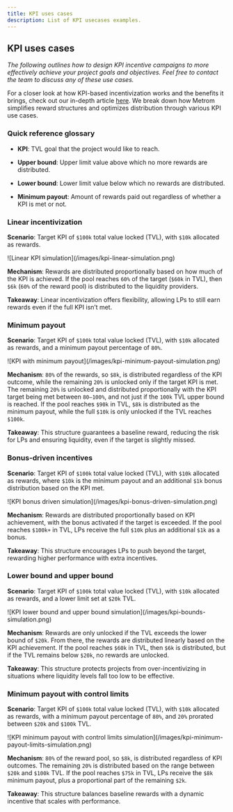 ```yaml
---
title: KPI uses cases
description: List of KPI usecases examples.
---
```


## KPI uses cases

_The following outlines how to design KPI incentive campaigns to more
effectively achieve your project goals and objectives. Feel free to contact the
team to discuss any of these use cases._

For a closer look at how KPI-based incentivization works and the benefits it
brings, check out our in-depth article
[here](https://medium.com/@metromxyz/kpi-based-farming-aligning-incentives-between-projects-and-communities-d2fd0ccc6ac1).
We break down how Metrom simplifies reward structures and optimizes distribution
through various KPI use cases.

### Quick reference glossary

- **KPI**: TVL goal that the project would like to reach.

- **Upper bound**: Upper limit value above which no more rewards are
  distributed.
- **Lower bound**: Lower limit value below which no rewards are distributed.

- **Minimum payout**: Amount of rewards paid out regardless of whether a KPI is
  met or not.

### Linear incentivization

**Scenario**: Target KPI of `$100k` total value locked (TVL), with `$10k`
allocated as rewards.

<div className="mediaWrapper">
  ![Linear KPI simulation](/images/kpi-linear-simulation.png)
</div>

**Mechanism**: Rewards are distributed proportionally based on how much of the
KPI is achieved. If the pool reaches `60%` of the target (`$60k` in TVL), then
`$6k` (`60%` of the reward pool) is distributed to the liquidity providers.

**Takeaway**: Linear incentivization offers flexibility, allowing LPs to still
earn rewards even if the full KPI isn’t met.

### Minimum payout

**Scenario**: Target KPI of `$100k` total value locked (TVL), with `$10k`
allocated as rewards, and a minimum payout percentage of `80%`.

<div className="mediaWrapper">
  ![KPI with minimum payout](/images/kpi-minimum-payout-simulation.png)
</div>

**Mechanism**: `80%` of the rewards, so `$8k`, is distributed regardless of the
KPI outcome, while the remaining `20%` is unlocked only if the target KPI is
met. The remaining `20%` is unlocked and distributed proportionally with the KPI
target being met between `80–100%`, and not just if the `100k` TVL upper bound
is reached. If the pool reaches `$90k` in TVL, `$8k` is distributed as the
minimum payout, while the full `$10k` is only unlocked if the TVL reaches
`$100k`.

**Takeaway**: This structure guarantees a baseline reward, reducing the risk for
LPs and ensuring liquidity, even if the target is slightly missed.

### Bonus-driven incentives

**Scenario**: Target KPI of `$100k` total value locked (TVL), with `$10k`
allocated as rewards, where `$10k` is the minimum payout and an additional `$1k`
bonus distribution based on the KPI met.

<div className="mediaWrapper">
  ![KPI bonus driven simulation](/images/kpi-bonus-driven-simulation.png)
</div>

**Mechanism**: Rewards are distributed proportionally based on KPI achievement,
with the bonus activated if the target is exceeded. If the pool reaches `$100k+`
in TVL, LPs receive the full `$10k` plus an additional `$1k` as a bonus.

**Takeaway**: This structure encourages LPs to push beyond the target, rewarding
higher performance with extra incentives.

### Lower bound and upper bound

**Scenario**: Target KPI of `$100k` total value locked (TVL), with `$10k`
allocated as rewards, and a lower limit set at `$20k` TVL.

<div className="mediaWrapper">
  ![KPI lower bound and upper bound
  simulation](/images/kpi-bounds-simulation.png)
</div>

**Mechanism**: Rewards are only unlocked if the TVL exceeds the lower bound of
`$20k`. From there, the rewards are distributed linearly based on the KPI
achievement. If the pool reaches `$60k` in TVL, then `$6k` is distributed, but
if the TVL remains below `$20k`, no rewards are unlocked.

**Takeaway**: This structure protects projects from over-incentivizing in
situations where liquidity levels fall too low to be effective.

### Minimum payout with control limits

**Scenario**: Target KPI of `$100k` total value locked (TVL), with `$10k`
allocated as rewards, with a minimum payout percentage of `80%`, and `20%`
prorated between `$20k` and `$100k` TVL.

<div className="mediaWrapper">
  ![KPI minimum payout with control limits
  simulation](/images/kpi-minimum-payout-limits-simulation.png)
</div>

**Mechanism**: `80%` of the reward pool, so `$8k`, is distributed regardless of
KPI outcomes. The remaining `20%` is distributed based on the range between
`$20k` and `$100k` TVL. If the pool reaches `$75k` in TVL, LPs receive the `$8k`
minimum payout, plus a proportional part of the remaining `$2k`.

**Takeaway**: This structure balances baseline rewards with a dynamic incentive
that scales with performance.
